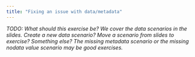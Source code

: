 ```yaml
---
title: "Fixing an issue with data/metadata"
---
```


_TODO: What should this exercise be? We cover the data scenarios in the slides.
Create a new data scenario? Move a scenario from slides to exercise? Something
else? The missing metadata scenario or the missing nodata value scenario may be
good exercises._
